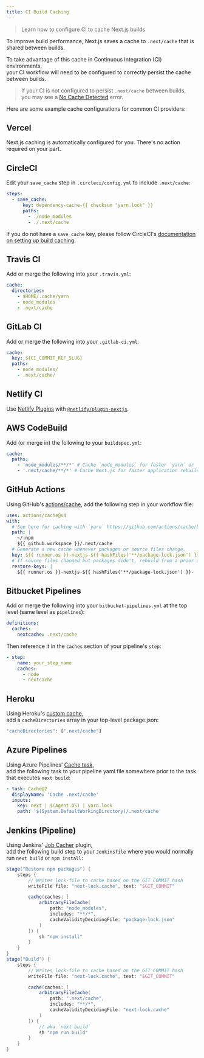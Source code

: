 ```yaml
---
title: CI Build Caching
---
```


> Learn how to configure CI to cache Next.js builds

To improve build performance, Next.js saves a cache to `.next/cache` that is shared between builds.

To take advantage of this cache in Continuous Integration (CI) environments,  
your CI workflow will need to be configured to correctly persist the cache between builds.

> If your CI is not configured to persist `.next/cache` between builds,  
> you may see a [No Cache Detected](/docs/messages/no-cache) error.

Here are some example cache configurations for common CI providers:

## Vercel

Next.js caching is automatically configured for you. There's no action required on your part.

## CircleCI

Edit your `save_cache` step in `.circleci/config.yml` to include `.next/cache`:

```yaml filename=".circleci/config.yml"
steps:
  - save_cache:
      key: dependency-cache-{{ checksum "yarn.lock" }}
      paths:
        - ./node_modules
        - ./.next/cache
```

If you do not have a `save_cache` key, please follow CircleCI's [documentation on setting up build caching](https://circleci.com/docs/2.0/caching/).

## Travis CI

Add or merge the following into your `.travis.yml`:

```yaml filename=".travis.yml"
cache:
  directories:
    - $HOME/.cache/yarn
    - node_modules
    - .next/cache
```

## GitLab CI

Add or merge the following into your `.gitlab-ci.yml`:

```yaml filename=".gitlab-ci.yml"
cache:
  key: ${CI_COMMIT_REF_SLUG}
  paths:
    - node_modules/
    - .next/cache/
```

## Netlify CI

Use [Netlify Plugins](https://www.netlify.com/products/build/plugins/) with [`@netlify/plugin-nextjs`](https://www.npmjs.com/package/@netlify/plugin-nextjs).

## AWS CodeBuild

Add (or merge in) the following to your `buildspec.yml`:

```yaml filename="buildspec.yml"
cache:
  paths:
    - 'node_modules/**/*' # Cache `node_modules` for faster `yarn` or `npm i`
    - '.next/cache/**/*' # Cache Next.js for faster application rebuilds
```

## GitHub Actions

Using GitHub's [actions/cache](https://github.com/actions/cache), add the following step in your workflow file:

```yaml
uses: actions/cache@v4
with:
  # See here for caching with `yarn` https://github.com/actions/cache/blob/main/examples.md#node---yarn or you can leverage caching with actions/setup-node https://github.com/actions/setup-node
  path: |
    ~/.npm
    ${{ github.workspace }}/.next/cache
  # Generate a new cache whenever packages or source files change.
  key: ${{ runner.os }}-nextjs-${{ hashFiles('**/package-lock.json') }}-${{ hashFiles('**/*.js', '**/*.jsx', '**/*.ts', '**/*.tsx') }}
  # If source files changed but packages didn't, rebuild from a prior cache.
  restore-keys: |
    ${{ runner.os }}-nextjs-${{ hashFiles('**/package-lock.json') }}-
```

## Bitbucket Pipelines

Add or merge the following into your `bitbucket-pipelines.yml` at the top level (same level as `pipelines`):

```yaml filename="bitbucket-pipelines.yml"
definitions:
  caches:
    nextcache: .next/cache
```

Then reference it in the `caches` section of your pipeline's `step`:

```yaml
- step:
    name: your_step_name
    caches:
      - node
      - nextcache
```

## Heroku

Using Heroku's [custom cache](https://devcenter.heroku.com/articles/nodejs-support#custom-caching),  
add a `cacheDirectories` array in your top-level package.json:

```javascript
"cacheDirectories": [".next/cache"]
```

## Azure Pipelines

Using Azure Pipelines' [Cache task](https://docs.microsoft.com/en-us/azure/devops/pipelines/tasks/utility/cache),  
add the following task to your pipeline yaml file somewhere prior to the task that executes `next build`:

```yaml
- task: Cache@2
  displayName: 'Cache .next/cache'
  inputs:
    key: next | $(Agent.OS) | yarn.lock
    path: '$(System.DefaultWorkingDirectory)/.next/cache'
```

## Jenkins (Pipeline)

Using Jenkins' [Job Cacher](https://www.jenkins.io/doc/pipeline/steps/jobcacher/) plugin,  
add the following build step to your `Jenkinsfile` where you would normally run `next build` or `npm install`:

```groovy
stage("Restore npm packages") {
    steps {
        // Writes lock-file to cache based on the GIT_COMMIT hash
        writeFile file: "next-lock.cache", text: "$GIT_COMMIT"

        cache(caches: [
            arbitraryFileCache(
                path: "node_modules",
                includes: "**/*",
                cacheValidityDecidingFile: "package-lock.json"
            )
        ]) {
            sh "npm install"
        }
    }
}
stage("Build") {
    steps {
        // Writes lock-file to cache based on the GIT_COMMIT hash
        writeFile file: "next-lock.cache", text: "$GIT_COMMIT"

        cache(caches: [
            arbitraryFileCache(
                path: ".next/cache",
                includes: "**/*",
                cacheValidityDecidingFile: "next-lock.cache"
            )
        ]) {
            // aka `next build`
            sh "npm run build"
        }
    }
}
```
